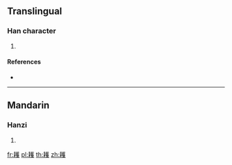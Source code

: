 {{character info/new}}
==Translingual==

===Han character===
{{Han char|rn=127|rad=耒|as=14|sn=20|four=|canj=QDTOE}}

# {{defn|Han|sort=耒14}}

====References====
* {{Han ref|kx=0964.360|dkj=28990|dj=1413.040|hdz=42777.010|uh=802F|ud=32815}}

----

==Mandarin==

===Hanzi===
{{cmn-hanzi|pin=[[huò]] ([[huo4]])|wg=huo<sup>4</sup>}}

# {{defn|lang=cmn|sort=耒14}}

[[fr:耯]]
[[pl:耯]]
[[th:耯]]
[[zh:耯]]